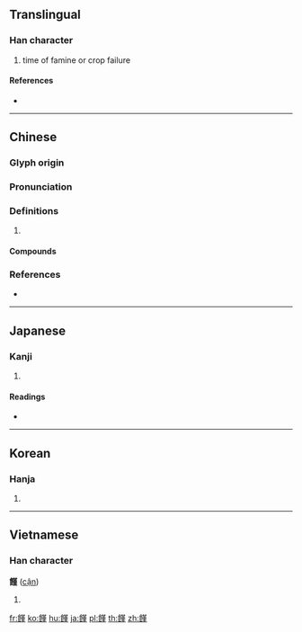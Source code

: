 {{character info/new}}
{{also|馑}}
==Translingual==

===Han character===
{{Han char|rn=184|rad=食|as=11|sn=20|four=84714|canj=OITLM}}

# time of famine or crop failure

====References====
* {{Han ref|kx=1425.040|dkj=44366|dj=1950.340|hdz=74469.140|uh=9949|ud=39241|bh=C444|bd=50244}}

----

==Chinese==
{{zh-forms|s=馑}}

===Glyph origin===
{{Han etym}}

===Pronunciation===
{{zh-pron
|m=jǐn
|c=gan2,gan6
|mc=y
|oc=y
|cat=
}}

===Definitions===
{{zh-hanzi}}

# {{rfdef|zh}}

====Compounds====
{{zh-der|年饉|饑饉|饑饉之歲|饑饉荐臻|饑饉薦臻}}

===References===
* {{R:yue:Hanzi}}

----

==Japanese==

===Kanji===
{{ja-kanji|grade=|rs=食11}}

# {{defn|lang=ja|sort=食11}}

====Readings====
* {{ja-readings|on=[[きん]] (kin)|kun=[[うえる]] (ueru)}}

----

==Korean==

===Hanja===
{{ko-hanja|hangeul=근|eumhun=|rv=geun|mr=kŭn|y=kun}}

# {{defn|lang=ko|sort=食11}}

----

==Vietnamese==

===Han character===
'''饉''' ([[cận]])

# {{defn|lang=vi}}

[[fr:饉]]
[[ko:饉]]
[[hu:饉]]
[[ja:饉]]
[[pl:饉]]
[[th:饉]]
[[zh:饉]]